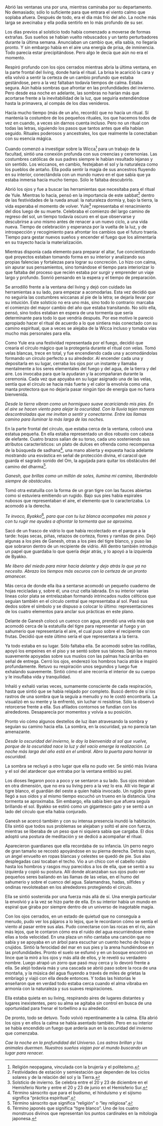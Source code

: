 Abrió las ventanas una por una, mientras caminaba por su departamento. No demasiado; sólo lo suficiente para que entrara el viento calmo que soplaba afuera. Después de todo, era el día más frío del año. La noche más larga se avecinaba y ella podía sentirlo en lo más profundo de su ser.

Los días previos al solsticio todo había comenzado a moverse de formas extrañas. Sus sueños se habían vuelto rebuscados y un tanto perturbadores durante la última semana. Anunciaban un cambio que, ella sabía, no llegaría pronto. Y sin embargo había en el aire una energía de prisa, de inminencia. Todo parecía estar precipitándose. Pero algo le decía que aún no era el momento.

Respiró profundo con los ojos cerrados mientras abría la última ventana, en la parte frontal del living, donde haría el ritual. La brisa le acarició la cara y ella volvió a sentir la certeza de un cambio profundo que estaba gestándose, pero a la vez faltaban todavía tiempos de calma. Estaba segura. Aún había sombras que afrontar en las profundidades del invierno. Pero desde esa noche en adelante, las sombras no harían más que acortarse frente a la inevitabilidad de la luz, que seguiría extendiéndose hasta la primavera, al compás de los días venideros.

Hacía mucho tiempo (más de un año, recordó) que no hacía un ritual. Sí mantenía la costumbre de los pequeños rituales, los que hacemos todos de vez en cuando, a veces sin darnos cuenta incluso. Pero no un ritual con todas las letras, siguiendo los pasos que tantos antes que ella habían seguido. Rituales poderosos y ancestrales, los que realmente la conectaban con su esencia mágica.

Cuando comenzó a investigar sobre la Wicca<ref>Religión neopagana, vinculada con la brujería y el politeísmo.
</ref> para un trabajo de la facultad, sintió una conexión profunda con sus creencias y ceremonias. Las costumbres católicas de sus padres siempre le habían resultado lejanas y sin sentido. Los wiccanos, en cambio, festejaban el sol y la naturaleza como los pueblos de antaño. Ella podía sentir la magia de sus ancestros fluyendo en su interior, conectándola con un mundo nuevo en el que sabía que ya estaba inmersa hacía mucho tiempo. Sólo le faltaba descubrirlo.

Abrió los ojos y fue a buscar las herramientas que necesitaba para el ritual de Yule. Mientras lo hacía, pensó en la importancia de este sabbat<ref>Festividades de estación y semiestación que dependen de los ciclos solares y de la relación del sol y la Tierra.
</ref> dentro de las festividades de la rueda anual: la naturaleza dormía y, bajo la tierra, la vida esperaba el momento de volver. Yule<ref>Solsticio de invierno. Se celebra entre el 20 y 23 de diciembre en el Hemisferio Norte y entre el 20 y 23 de junio en el Hemisferio Sur.
</ref> representaba el renacimiento del dios luego de su muerte. Celebraba el comienzo del largo camino de regreso del sol, un tiempo todavía oscuro en el que observarse y descubrirse a uno mismo antes de renacer a un nuevo ciclo, a una vida nueva. Tiempo de celebración y esperanza por la vuelta de la luz, y de introspección y recogimiento para afrontar los cambios que el futuro traería. Tiempo para gestar nuevos sueños y encender el fuego que los alimentaría en su trayecto hacia la materialización.

Mientras disponía cada elemento para preparar el altar, fue concientizando qué proyectos estaban tomando forma en su interior y analizando sus propias falencias y fortalezas para lograr su concreción. Lo hizo con calma, sin apurar sus pensamientos, sino tomándose el tiempo para interiorizar lo que faltaba del proceso que recién estaba por surgir y emprender un viaje largo y profundo. Sonrió pensando en la espera y el tiempo de preparación.

Se arrodilló frente a la ventana del living y dejó con cuidado las herramientas a su lado, para empezar a acomodarlas. Esta vez decidió que no seguiría las costumbres wiccanas al pie de la letra; se dejaría llevar por su intuición. Este solsticio no era uno más, sino todo lo contrario: marcaba el comienzo del mayor cambio del año que estaba transitando. No sólo ella, pensó, sino todos estaban en espera de una tormenta que sería determinante para todo lo que vendría después. Por ese motivo le pareció apropiado hacer el ritual de acuerdo a lo que sintiera más conectado con su camino espiritual, que a veces se alejaba de la Wicca incluso y tomaba vías mucho más personales para ella.

Como Yule era una festividad representada por el fuego, decidió que crearía el círculo mágico que la protegería durante el ritual con velas. Tomó velas blancas, trece en total, y fue encendiendo cada una y acomodándolas formando un círculo perfecto a su alrededor. Al encender cada una y depositarla en su lugar, cerraba los ojos por un instante y llamaba mentalmente a los seres elementales del fuego y del agua, de la tierra y del aire. Los invocaba para que la ayudaran y la acompañaran durante la ceremonia. Cada vez que apoyaba en su lugar asignado una de las velas, sentía que el círculo se hacía más fuerte y el calor la envolvía como una manta protectora que no dejaría pasar ningún tipo de energía que no fuera bienvenida.

''Desde la tierra vibran como un hormigueo suave acariciando mis pies. En el aire se hacen viento para alejar la oscuridad. Con la lluvia tejen mareas descontroladas que me invitan a sentir y conectarme. Entre las llamas camino para iluminar la más larga de las noches.''

En la parte frontal del círculo, que estaba cerca de la ventana, colocó una estatua pequeña. En ella estaba representado un dios robusto con cabeza de elefante. Cuatro brazos salían de su torso, cada uno sosteniendo sus atributos característicos: un plato de dulces en ofrenda como recompensa de la búsqueda de sadhana<ref>Término sánscrito que para el budismo, el hinduísmo y el sijismo significa “práctica espiritual”.
</ref>, una mano abierta y expuesta hacia adelante mostrando una esvástica en señal de protección divina, el caracol que guarda el sagrado sonido del Om, la aguijada para quitar los obstáculos del camino del dharma<ref>Término sánscrito que significa “religión” o “ley religiosa”.
</ref>.

''Ganesh, que brillas como un millón de soles, ilumina mi camino, liberándolo siempre de obstáculos.''

Tomó otra estatuilla con la forma de un gran tigre con las fauces abiertas como si estuviera emitiendo un rugido. Bajo sus pies había espirales nubosos que representaban el aire, el elemento que lo caracterizaba. Lo acomodó a la derecha.

''Te invoco, Byakko''<ref>Término japonés que significa “tigre blanco”. Uno de los cuatro monstruos divinos que representan los puntos cardinales en la mitología japonesa.
</ref>'', para que con tu luz blanca acompañes mis pasos y con tu rugir me ayudes a afrontar la tormenta que se aproxima.''

Sacó de un frasco de vidrio lo que había recolectado en el parque a la tarde: hojas secas, piñas, retazos de corteza, flores y ramitas de pino. Dejó algunas a los pies de Ganesh, otras a los pies del tigre blanco, y puso las que sobraron dentro de un recipiente de vidrio. Allí dentro también introdujo un papel que guardaba lo que quería dejar atrás, y lo apoyó a la izquierda de Byakko.

''Me libero del miedo para mirar hacia delante y dejo atrás lo que ya no necesito. Abrazo los tiempos más oscuros con la certeza de un pronto amanecer.''

Más cerca de donde ella iba a sentarse acomodó un pequeño cuaderno de hojas recicladas y, sobre él, una cruz celta labrada. En su interior varias líneas color plata se entrelazaban formando intrincados nudos célticos que seguían también en el círculo central que representaba al sol. Pasó sus dedos sobre el símbolo y se dispuso a colocar lo último: representaciones de los cuatro elementos para anclar sus prácticas en este plano.

Delante de Ganesh colocó un cuenco con agua, prendió una vela más que acomodó cerca de la estatuilla del tigre para representar al fuego y un sahumerio que representaría el aire, el cual puso sobre el recipiente con frutas. Decidió que este último sería el que representara a la tierra.

Ya todo estaba en su lugar. Sólo faltaba ella. Se acomodó sobre las rodillas, apoyó los empeines en el piso y se sentó sobre sus talones. Dejó las manos suavemente apoyadas sobre sus muslos con las palmas hacia arriba en señal de entrega. Cerró los ojos, enderezó los hombros hacia atrás e inspiró profundamente. Retuvo su respiración unos segundos y luego fue exhalando suavemente. Sintió cómo el aire recorría el interior de su cuerpo y le insuflaba vida y tranquilidad.

Inhaló y exhaló varias veces, sumamente consciente de cada respiración, hasta que sintió que se había relajado por completo. Buscó dentro de sí los rastros de una sombra que la seguía a menudo y no le costó encontrarla. La visualizó en su mente y la enfrentó, sin luchar ni resistirse. Sólo la observó retorcerse frente a ella. Sus afilados contornos se fundían con los alrededores. Desaparecía por momentos y volvía a su posición.

Pronto vio cómo algunos destellos de luz iban atravesando la sombra y seguían su camino hacia ella. La sombra, en la oscuridad, ya no parecía tan amenazante.

''Desde la oscuridad del invierno, le doy la bienvenida al sol que vuelve, porque de la oscuridad nace la luz y del vacío emerge la realización. La noche más larga del año está en el umbral. Abro la puerta para honrar la oscuridad.''

La sombra se recluyó a otro lugar que ella no pudo ver. Se sintió más liviana y el sol del atardecer que entraba por la ventana entibió su piel.

Los dioses llegaron poco a poco y se sentaron a su lado. Sus ojos miraban en otra dimensión, que no era su living pero a la vez lo era. Allí vio llegar al tigre blanco, el guardián del oeste a quien había invocado. Un rugido grave llegó a sus oídos y al mismo tiempo escuchó un trueno en la distancia. Una tormenta se aproximaba. Sin embargo, ella sabía bien que afuera seguía brillando el sol. Byakko se estiró como un gigantesco gato y se sentó a un lado del círculo que ella había conjurado.

Ganesh se acercó también y con su intensa presencia inundó la habitación. Ella sintió que todos sus problemas se alejaban y soltó el aire con fuerza, mientras se liberaba de un peso que ni siquiera sabía que cargaba. El dios adoptó una postura de meditación y se dedicó a acompañar el ritual.

Aparecieron guardianes que ella recordaba de su infancia. Un perro negro de gran tamaño se recostó apoyándose en su pierna derecha. Detrás suyo, un ángel envuelto en ropas blancas y celestes se quedó de pie. Sus alas desplegadas casi tocaban el techo. Vio a un chico con el cabello rubio hasta los hombros y rasgos muy parecidos a los de ella, que se sentó a su izquierda y copió su postura. Allí donde alcanzaban sus ojos pudo ver pequeños seres bailando en las llamas de las velas, en el humo del sahumerio y sobre el cuenco del agua. Salamandras, hadas, sílfides y ondinas revoloteaban en los alrededores protegiendo el círculo.

Ella se sintió sostenida por una fuerza más allá de sí. Una energía particular la envolvió y a la vez se hizo parte de ella. En su interior había un mundo en espiral que giraba por siempre dentro de un universo de inagotable magia.

Con los ojos cerrados, en un estado de quietud que no conseguía a menudo, pudo ver los pájaros a lo lejos, que le recordaron cómo se sentía el viento al pasar entre sus alas. Pudo conectarse con las rocas en el río, aún más lejos, que le contaron cómo era el ruido del agua escurriéndose entre ellas a toda velocidad. En una plaza un niño cantaba una canción que no sabía y se apoyaba en un árbol para escuchar un cuento hecho de hojas y crujidos. Sintió la ferocidad del mar en sus pies y la arena hundiéndose en las profundidades. Pronto el suelo se esfumó y en un bosque encontró un lince que la miró a los ojos y más allá de ellos, y le reveló su verdadero nombre. Luego atrapó un zorro que pasó muy cerca y lo devoró frente a ella. Se alejó todavía más y una cascada se abrió paso sobre la roca de una montaña, y la música del agua fluyendo a través de miles de grietas la embriagó y viajó con ella desde entonces. Y todas las historias le enseñaron que en verdad todo estaba cerca cuando el alma vibraba en armonía con la naturaleza y sus suaves respiraciones.

Ella estaba quieta en su living, respirando aires de lugares distantes y lugares inexistentes, pero su alma se agitaba sin control en busca de una oportunidad para frenar el torbellino a su alrededor.

De pronto, todo se detuvo. Todo volvió repentinamente a la calma. Ella abrió los ojos y en ellos la calma se había asentado también. Pero en su interior se había encendido un fuego que ardería aun en la oscuridad del invierno que comenzaba.

''Cae la noche en la profundidad del Universo. Los astros brillan y los animales duermen. Nuestros sueños viajan por el mundo buscando un lugar para renacer.''

<references />
